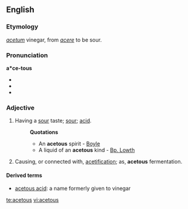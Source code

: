 ==English==

===Etymology===
{{etyl|la}} ''[[acetum]]'' vinegar, from ''[[acere]]'' to be sour.

===Pronunciation===
'''a*ce-tous'''
* {{IPA|/'æ.sɪ.təs/|/ə'siː.təs/}}
* {{audio|en-us-acetous-1.ogg|Audio (US), variation 1}}
* {{audio|en-us-acetous-2.ogg|Audio (US), variation 2}}

===Adjective===
{{en-adj}}

# Having a [[sour]] taste; [[sour]]; [[acid]].
#: '''Quotations'''
#:* An '''acetous''' spirit - [[Boyle]]
#:* A liquid of an '''acetous''' kind - [[Bp. Lowth]]
# Causing, or connected with, [[acetification]]; as, '''acetous''' fermentation.

====Derived terms====
* [[acetous acid]]: a name formerly given to vinegar

[[te:acetous]]
[[vi:acetous]]